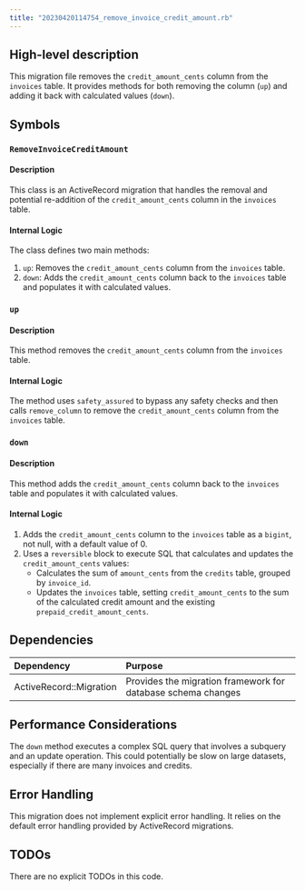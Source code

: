 ```yaml
---
title: "20230420114754_remove_invoice_credit_amount.rb"
---
```


## High-level description
This migration file removes the `credit_amount_cents` column from the `invoices` table. It provides methods for both removing the column (`up`) and adding it back with calculated values (`down`).

## Symbols

### `RemoveInvoiceCreditAmount`
#### Description
This class is an ActiveRecord migration that handles the removal and potential re-addition of the `credit_amount_cents` column in the `invoices` table.

#### Internal Logic
The class defines two main methods:

1. `up`: Removes the `credit_amount_cents` column from the `invoices` table.
2. `down`: Adds the `credit_amount_cents` column back to the `invoices` table and populates it with calculated values.

### `up`
#### Description
This method removes the `credit_amount_cents` column from the `invoices` table.

#### Internal Logic
The method uses `safety_assured` to bypass any safety checks and then calls `remove_column` to remove the `credit_amount_cents` column from the `invoices` table.

### `down`
#### Description
This method adds the `credit_amount_cents` column back to the `invoices` table and populates it with calculated values.

#### Internal Logic
1. Adds the `credit_amount_cents` column to the `invoices` table as a `bigint`, not null, with a default value of 0.
2. Uses a `reversible` block to execute SQL that calculates and updates the `credit_amount_cents` values:
   - Calculates the sum of `amount_cents` from the `credits` table, grouped by `invoice_id`.
   - Updates the `invoices` table, setting `credit_amount_cents` to the sum of the calculated credit amount and the existing `prepaid_credit_amount_cents`.

## Dependencies
| Dependency | Purpose |
|:-----------|:--------|
| ActiveRecord::Migration | Provides the migration framework for database schema changes |

## Performance Considerations
The `down` method executes a complex SQL query that involves a subquery and an update operation. This could potentially be slow on large datasets, especially if there are many invoices and credits.

## Error Handling
This migration does not implement explicit error handling. It relies on the default error handling provided by ActiveRecord migrations.

## TODOs
There are no explicit TODOs in this code.